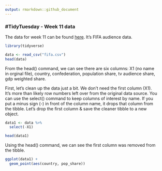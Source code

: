 ```yaml
---
output: rmarkdown::github_document
---
```


### #TidyTuesday - Week 11 data

The data for week 11 can be found [here](https://github.com/rfordatascience/tidytuesday/blob/master/data/2018-06-12/week11_fifa_audience.csv). It's FIFA audience data.

```r
library(tidyverse)

data <- read_csv("fifa.csv")
head(data)
```
From the head() command, we can see there are six columns: X1 (no name in orginal file), country, confederation, population share, tv audience share, gdp weighted share.

First, let's clean up the data just a bit. We don't need the first column (X1). It's more than likely row numbers left over from the original data source. You can use the select() command to keep columns of interest by name. If you put a minus sign (-) in front of the column name, it drops that column from the tibble. Let's drop the first column & save the cleaner tibble to a new object.

```r
data1 <- data %>%
  select(-X1)

head(data1)
```
Using the head() command, we can see the first column was removed from the tibble.

```r
ggplot(data1) +
  geom_point(aes(country, pop_share))
```
